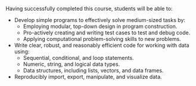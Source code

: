 Having successfully completed this course, students will be able to:

- Develop simple programs to effectively solve medium-sized tasks by:
    - Employing modular, top-down design in program construction.
    - Pro-actively creating and writing test cases to test and debug code.
    - Applying computational problem-solving skills to new problems.

- Write clear, robust, and reasonably efficient code for working with data using:
    - Sequential, conditional, and loop statements.
    - Numeric, string, and logical data types.
    - Data structures, including lists, vectors, and data frames.

- Reproducibly import, export, manipulate, and visualize data.